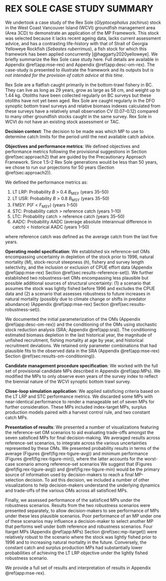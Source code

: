 \clearpage

# REX SOLE CASE STUDY SUMMARY

We undertook a case study of the Rex Sole (*Glyptocephalus zachirus*) stock in the West Coast Vancouver Island (WCVI) groundfish management area (Area 3CD) to demonstrate an application of the MP Framework.
This stock was selected because it lacks recent ageing data, lacks current assessment advice, and has a contrasting life-history with that of Strait of Georgia Yelloweye Rockfish (*Sebastes ruberrimus*), a fish stock for which this framework has been applied concurrently [@haggarty2020yelloweye]. 
We briefly summarize the Rex Sole case study here. Full details are available in Appendix \@ref(app:mse-rex) and Appendix \@ref(app:desc-om-rex).
The case-study is presented to illustrate the framework and its outputs but *is not intended for the provision of catch advice at this time*.

Rex Sole are a flatfish caught primarily in the bottom-trawl fishery in BC.
They can live as long as 29 years, grow as large as 58 cm, and weight up to 1.44 kg.
Otoliths have been collected regularly on BC surveys but these otoliths have not yet been aged.
Rex Sole are caught regularly in the DFO synoptic bottom trawl surveys and relative biomass indexes calculated from these surveys have a relatively small observation CV (0.07--0.12) compared to many other groundfish stocks caught in the same survey.
Rex Sole in WCVI do not have an existing stock assessment or TAC.

**Decision context**: 
The decision to be made was which MP to use to determine catch limits for the period until the next available catch advice. 

**Objectives and performance metrics**: 
We defined objectives and performance metrics following the provisional suggestions in Section \@ref(sec:approach2) that are guided by the Precautionary Approach Framework.
Since 1.5--2 Rex Sole generations would be less than 50 years, we chose to run our projections for 50 years (Section \@ref(sec:approach2)).

We defined the performance metrics as:

1. LT LRP: Probability *B* > 0.4 *B*~MSY~ (years 35--50)
2. LT USR: Probability *B* > 0.8 *B*~MSY~ (years 35--50)
3. FMSY: P(*F* < *F*~MSY~) (years 1--50)
4. STC: Probability catch > reference catch (years 1--10)
5. LTC: Probability catch > reference catch (years 35--50)
6. AADC: Probability AADC (average absolute interannual difference in catch) < historical AADC (years 1--50)

where reference catch was defined as the average catch from the last five years.

**Operating model specification**:
We established six reference-set OMs encompassing uncertainty in depletion of the stock prior to 1996, natural mortality (*M*), stock-recruit steepness (*h*), fishery and survey length selectivity, and the inclusion or exclusion of CPUE effort data (Appendix \@ref(app:mse-rex) Section \@ref(sec:results-reference-set)).
We further established two robustness-set OMs encompassing less plausible but possible additional sources of structural uncertainty: (1) a scenario that assumes the stock was lightly fished before 1996 and excludes the CPUE data and (2) a scenario that assesses robustness to future increases in natural mortality (possibly due to climate change or shifts in predator abundance) (Appendix \@ref(app:mse-rex) Section \@ref(sec:results-robustness-set)).

We documented the initial parameterization of the OMs (Appendix \@ref(app:desc-om-rex)) and the conditioning of the OMs using stochastic stock reduction analysis (SRA; Appendix \@ref(app:sra)).
The conditioning estimated biomass depletion in the last historical year, the magnitude of unfished recruitment, fishing mortality at age by year, and historical recruitment deviations.
We retained only parameter combinations that had plausible fits to the observed data in the SRA (Appendix \@ref(app:mse-rex) Section \@ref(sec:results-om-conditioning)).

**Candidate management procedure specification**: 
We worked with the full set of provisional candidate MPs described in Appendix \@ref(app:MPs).
We modified the MPs to only observe even years of the survey index to reflect the biennial nature of the WCVI synoptic bottom trawl survey.

**Close-loop simulation application**: 
We applied satisficing criteria based on the LT LRP and STC performance metrics. We discarded some MPs with near-identical performance to render a manageable set of seven MPs for further consideration.
These MPs included index-target MPs, surplus production models paired with a harvest control rule, and two constant catch MPs.

**Presentation of results**:
We presented a number of visualizations featuring the reference-set OM scenarios to aid evaluating trade-offs amongst the seven satisficed MPs for final decision-making.
We averaged results across reference-set scenarios, to integrate across the various uncertainties represented by these OMs. 
We presented probability results in terms of the average (Figures \@ref(fig:rex-tigure-avg)) and minimum performance (Figures \@ref(fig:rex-tigure-min)), where the latter accounts for the worst-case scenario among reference-set scenarios
We suggest that (Figures \@ref(fig:rex-tigure-avg)) and \@ref(fig:rex-tigure-min) would be the primary source of information used by decision-makers to reach a final MP-selection decision.
To aid this decision, we included a number of other visualizations to help decision-makers understand the underlying dynamics and trade-offs of the various OMs across all satisficed MPs.

Finally, we assessed performance of the satisficed MPs under the robustness scenarios.
Results from the two robustness scenarios were presented separately, to allow decision-makers to see performance of MPs under these less plausible scenarios.
Poor performance of an MP under one of these scenarios may influence a decision-maker to select another MP that performs well under both reference and robustness scenarios.
Four Itarget MPs (Appendix \@ref(app:MPs) Section \@ref(sec:mp-itarget)) were relatively robust to the scenario where the stock was lightly fished prior to 1996 and to increasing natural mortality in the future.
Conversely, the constant catch and surplus production MPs had substantially lower probabilities of achieving the LT LRP objective under the lightly fished robustness scenario.

We provide a full set of results and interpretation of results in Appendix \@ref(app:mse-rex).
